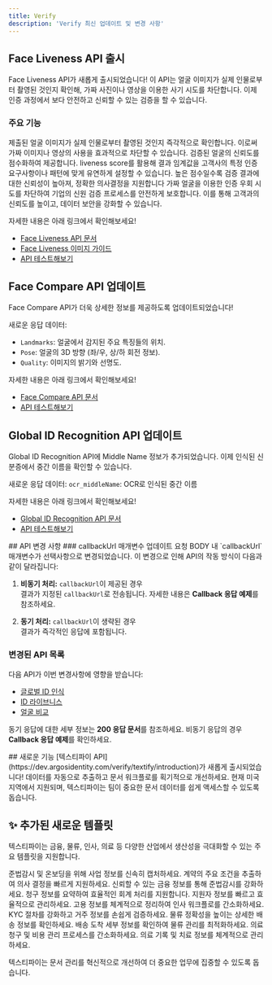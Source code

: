 ```yaml
---
title: Verify  
description: 'Verify 최신 업데이트 및 변경 사항'  
---
```


<Update label="2025-01-20" description="v1.0.2">

## Face Liveness API 출시 ##
Face Liveness API가 새롭게 출시되었습니다! 이 API는 얼굴 이미지가 실제 인물로부터 촬영된 것인지 확인해, 가짜 사진이나 영상을 이용한 사기 시도를 차단합니다. 이제 인증 과정에서 보다 안전하고 신뢰할 수 있는 검증을 할 수 있습니다.

### 주요 기능
<Steps>
  <Step title="얼굴 인증">
    제출된 얼굴 이미지가 실제 인물로부터 촬영된 것인지 즉각적으로 확인합니다. 이로써 가짜 이미지나 영상의 사용을 효과적으로 차단할 수 있습니다.
  </Step>
  <Step title="신뢰도 기반 점수 제공">
    검증된 얼굴의 신뢰도를 점수화하여 제공합니다. liveness score를 활용해 결과 임계값을 고객사의 특정 인증 요구사항이나 패턴에 맞게 유연하게 설정할 수 있습니다. 높은 점수일수록 검증 결과에 대한 신뢰성이 높아져, 정확한 의사결정을 지원합니다
  </Step>
  <Step title="사기 방지 및 보안 강화">
    가짜 얼굴을 이용한 인증 우회 시도를 차단하여 기업의 신원 검증 프로세스를 안전하게 보호합니다. 이를 통해 고객과의 신뢰도를 높이고, 데이터 보안을 강화할 수 있습니다.
  </Step>
</Steps>


자세한 내용은 아래 링크에서 확인해보세요!
- [Face Liveness API 문서](https://app.theneo.io/argosidentity/verify-id/face-liveness/face-liveness-api)
- [Face Liveness 이미지 가이드](https://app.theneo.io/argosidentity/verify-id/face-liveness/best-practices-for-image)  
- [API 테스트해보기](https://dev.argosidentity.com/api-runner/argosidentity/verify-id/face-liveness/face-liveness-api)  



## Face Compare API 업데이트

Face Compare API가 더욱 상세한 정보를 제공하도록 업데이트되었습니다!

새로운 응답 데이터:
- `Landmarks`: 얼굴에서 감지된 주요 특징들의 위치.
- `Pose`: 얼굴의 3D 방향 (좌/우, 상/하 회전 정보).
- `Quality`: 이미지의 밝기와 선명도.


자세한 내용은 아래 링크에서 확인해보세요!
- [Face Compare API 문서](https://dev.argosidentity.com/verify-id/global-id-recognition/global-id-recognition-api-1)  
- [API 테스트해보기](https://dev.argosidentity.com/verify-id/global-id-recognition/global-id-recognition-api-1)  


## Global ID Recognition API 업데이트
Global ID Recognition API에 Middle Name 정보가 추가되었습니다. 이제 인식된 신분증에서 중간 이름을 확인할 수 있습니다.

새로운 응답 데이터:
`ocr_middleName`: OCR로 인식된 중간 이름


자세한 내용은 아래 링크에서 확인해보세요!
- [Global ID Recognition API 문서](https://dev.argosidentity.com/verify-id/global-id-recognition/global-id-recognition-api-1)  
- [API 테스트해보기](https://dev.argosidentity.com/verify-id/global-id-recognition/global-id-recognition-api-1)  

</Update>

<Update label="2024-11-18" description="v1.0.1">
## API 변경 사항
### callbackUrl 매개변수 업데이트
요청 BODY 내 `callbackUrl` 매개변수가 선택사항으로 변경되었습니다. 이 변경으로 인해 API의 작동 방식이 다음과 같이 달라집니다:

1. **비동기 처리:** `callbackUrl`이 제공된 경우  
   결과가 지정된 `callbackUrl`로 전송됩니다. 자세한 내용은 **Callback 응답 예제**를 참조하세요.

2. **동기 처리:** `callbackUrl`이 생략된 경우  
   결과가 즉각적인 응답에 포함됩니다.

### 변경된 API 목록
다음 API가 이번 변경사항에 영향을 받습니다:
- [글로벌 ID 인식](https://dev.argosidentity.com/verify-id/global-id-recognition/global-id-recognition-api-1)  
- [ID 라이브니스](https://dev.argosidentity.com/verify-id/id-liveness/id-liveness-api-1)  
- [얼굴 비교](https://dev.argosidentity.com/verify-id/face-compare/face-compare-api-1)  

<Note>동기 응답에 대한 세부 정보는 **200 응답 문서**를 참조하세요. 비동기 응답의 경우 **Callback 응답 예제**를 확인하세요.</Note>  
</Update>

<Update label="2024-11-05" description="v1.0.0">
## 새로운 기능
[텍스티파이 API](https://dev.argosidentity.com/verify/textify/introduction)가 새롭게 출시되었습니다! 데이터를 자동으로 추출하고 문서 워크플로를 획기적으로 개선하세요. 현재 미국 지역에서 지원되며, 텍스티파이는 팀이 중요한 문서 데이터를 쉽게 액세스할 수 있도록 돕습니다.

## ✨ 추가된 새로운 템플릿
텍스티파이는 금융, 물류, 인사, 의료 등 다양한 산업에서 생산성을 극대화할 수 있는 주요 템플릿을 지원합니다.

<Card title="사업자 등록증">  
  준법감시 및 온보딩을 위해 사업 정보를 신속히 캡처하세요.  
</Card>
<Card title="계약서">  
  계약의 주요 조건을 추출하여 의사 결정을 빠르게 지원하세요.  
</Card>
<Card title="잔고 증명서 (한국 한정)">  
  신뢰할 수 있는 금융 정보를 통해 준법감시를 강화하세요.  
</Card>
<Card title="일반 인보이스">  
  청구 정보를 요약하여 효율적인 회계 처리를 지원합니다.  
</Card>
<Card title="이력서">  
  지원자 정보를 빠르고 효율적으로 관리하세요.  
</Card>
<Card title="고용 계약서">  
  고용 정보를 체계적으로 정리하여 인사 워크플로를 간소화하세요.  
</Card>
<Card title="주소 증명서">  
  KYC 절차를 강화하고 거주 정보를 손쉽게 검증하세요.  
</Card>
<Card title="선하증권">  
  물류 정확성을 높이는 상세한 배송 정보를 확인하세요.  
</Card>
<Card title="도착 통지서">  
  배송 도착 세부 정보를 확인하여 물류 관리를 최적화하세요.  
</Card>
<Card title="의료 인보이스">  
  의료 청구 및 비용 관리 프로세스를 간소화하세요.  
</Card>
<Card title="의료 관찰 기록">  
  의료 기록 및 치료 정보를 체계적으로 관리하세요.  
</Card>

텍스티파이는 문서 관리를 혁신적으로 개선하여 더 중요한 업무에 집중할 수 있도록 돕습니다.
</Update>
